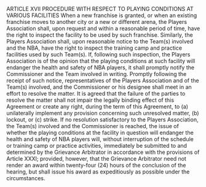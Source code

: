 ARTICLE XVII
PROCEDURE WITH RESPECT TO PLAYING
CONDITIONS AT VARIOUS FACILITIES
When a new franchise is granted, or when an existing franchise moves
to another city or a new or different arena, the Players Association shall,
upon request and within a reasonable period of time, have the right to
inspect the facility to be used by such franchise. Similarly, the Players
Association shall, upon reasonable notice to the Team(s) involved and the
NBA, have the right to inspect the training camp and practice facilities
used by such Team(s). If, following such inspection, the Players
Association is of the opinion that the playing conditions at such facility will
endanger the health and safety of NBA players, it shall promptly notify the
Commissioner and the Team involved in writing. Promptly following the
receipt of such notice, representatives of the Players Association and of the
Team(s) involved, and the Commissioner or his designee shall meet in an
effort to resolve the matter. It is agreed that the failure of the parties to
resolve the matter shall not impair the legally binding effect of this
Agreement or create any right, during the term of this Agreement, to (a)
unilaterally implement any provision concerning such unresolved matter,
(b) lockout, or (c) strike. If no resolution satisfactory to the Players
Association, the Team(s) involved and the Commissioner is reached, the
issue of whether the playing conditions at the facility in question will
endanger the health and safety of NBA players will, without interruption
of the schedule or training camp or practice activities, immediately be
submitted to and determined by the Grievance Arbitrator in accordance
with the provisions of Article XXXI; provided, however, that the
Grievance Arbitrator need not render an award within twenty-four (24)
hours of the conclusion of the hearing, but shall issue his award as
expeditiously as possible under the circumstances.
